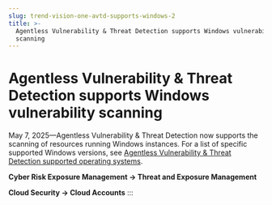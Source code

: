 ```yaml
---
slug: trend-vision-one-avtd-supports-windows-2
title: >-
  Agentless Vulnerability & Threat Detection supports Windows vulnerability
  scanning
---
```

# Agentless Vulnerability & Threat Detection supports Windows vulnerability scanning

May 7, 2025—Agentless Vulnerability & Threat Detection now supports the scanning of resources running Windows instances. For a list of specific supported Windows versions, see [Agentless Vulnerability & Threat Detection supported operating systems](avtd-supported-operating-systems.mdx).

**Cyber Risk Exposure Management → Threat and Exposure Management**

**Cloud Security → Cloud Accounts**
:::
